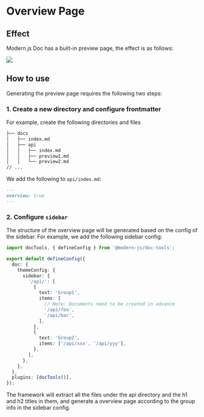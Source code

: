 # Overview Page

## Effect

Modern.js Doc has a built-in preview page, the effect is as follows:

<img src="https://lf3-static.bytednsdoc.com/obj/eden-cn/uhbfnupenuhf/edenx-doc/Xnip2023-02-17_16-55-07.jpg" />

## How to use

Generating the preview page requires the following two steps:

### 1. Create a new directory and configure frontmatter

For example, create the following directories and files

```bash
├── docs
│   ├── index.md
│   ├── api
│   │   ├── index.md
│   │   ├── preview1.md
│   │   └── preview2.md
// ...
```

We add the following to `api/index.md`:

```md
---
overview: true
---
```

### 2. Configure `sidebar`

The structure of the overview page will be generated based on the config of the sidebar. For example, we add the following sidebar config:

```ts title="modern.config.ts"
import docTools, { defineConfig } from '@modern-js/doc-tools';

export default defineConfig({
  doc: {
    themeConfig: {
      sidebar: {
        '/api/': [
          {
            text: 'Group1',
            items: [
              // Note: Documents need to be created in advance
              '/api/foo',
              '/api/bar',
            ],
          },
          {
            text: 'Group2',
            items: ['/api/xxx', '/api/yyy'],
          },
        ],
      },
    },
  },
  plugins: [docTools()],
});
```

The framework will extract all the files under the api directory and the h1 and h2 titles in them, and generate a overview page according to the group info in the sidebar config.
